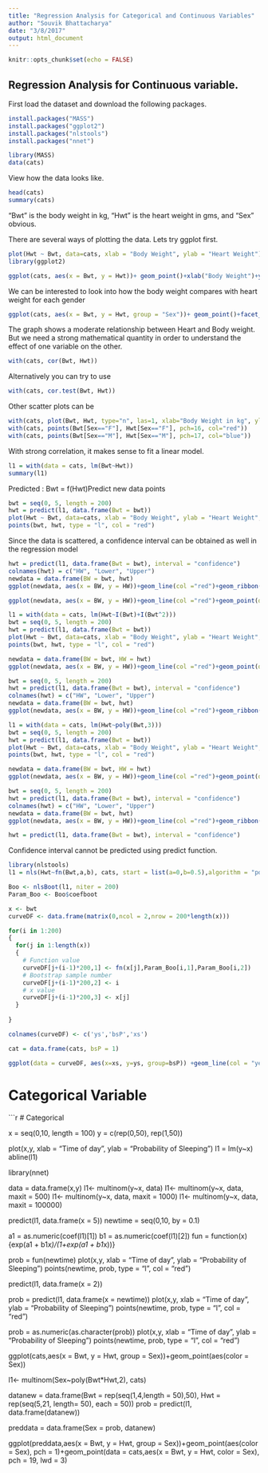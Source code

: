 ```yaml
---
title: "Regression Analysis for Categorical and Continuous Variables"
author: "Souvik Bhattacharya"
date: "3/8/2017"
output: html_document
---
```


```r
knitr::opts_chunk$set(echo = FALSE)
```

## Regression Analysis for Continuous variable.

First load the dataset and download the following packages. 

```r
install.packages("MASS")
install.packages("ggplot2")
install.packages("nlstools")
install.packages("nnet")

library(MASS)
data(cats)
```

View how the data looks like. 

```r
head(cats)
summary(cats)
```

"Bwt" is the body weight in kg, "Hwt" is the heart weight in gms, and "Sex” obvious. 

There are several ways of plotting the data. Lets try ggplot first. 

```r
plot(Hwt ~ Bwt, data=cats, xlab = "Body Weight", ylab = "Heart Weight")
library(ggplot2)

ggplot(cats, aes(x = Bwt, y = Hwt))+ geom_point()+xlab("Body Weight")+ylab("Heart Weight")
```

We can be interested to look into how the body weight compares with heart weight for each gender

```r
ggplot(cats, aes(x = Bwt, y = Hwt, group = "Sex"))+ geom_point()+facet_wrap(~Sex)+xlab("Body Weight")+ylab("Heart Weight")

```

The graph shows a moderate relationship between Heart and Body weight. But we need a strong mathematical quantity in order to understand the effect of one variable on the other. 

```r
with(cats, cor(Bwt, Hwt))
```

Alternatively you can try to use

```r
with(cats, cor.test(Bwt, Hwt))
```

Other scatter plots can be 

```r
with(cats, plot(Bwt, Hwt, type="n", las=1, xlab="Body Weight in kg", ylab="Heart Weight in g",main="Heart Weight vs. Body Weight of Cats"))
with(cats, points(Bwt[Sex=="F"], Hwt[Sex=="F"], pch=16, col="red"))
with(cats, points(Bwt[Sex=="M"], Hwt[Sex=="M"], pch=17, col="blue"))
```

With strong correlation, it makes sense to fit a linear model. 

```r
l1 = with(data = cats, lm(Bwt~Hwt))
summary(l1)
```

Predicted : Bwt = f(Hwt)Predict new data points 

```r
bwt = seq(0, 5, length = 200)
hwt = predict(l1, data.frame(Bwt = bwt))
plot(Hwt ~ Bwt, data=cats, xlab = "Body Weight", ylab = "Heart Weight", xlim = c(0,5))
points(bwt, hwt, type = "l", col = "red")
```

Since the data is scattered, a confidence interval can be obtained as well in the regression model



```r
hwt = predict(l1, data.frame(Bwt = bwt), interval = "confidence")
colnames(hwt) = c("HW", "Lower", "Upper")
newdata = data.frame(BW = bwt, hwt)
ggplot(newdata, aes(x = BW, y = HW))+geom_line(col ="red")+geom_ribbon(aes(ymin = Lower, ymax = Upper))+geom_point(data = cats, aes(x = Bwt, y = Hwt))+xlim(c(0,5))+xlab("Body Weight")+ ylab ("Heart Weight")
```
```r
ggplot(newdata, aes(x = BW, y = HW))+geom_line(col ="red")+geom_point(data = cats, aes(x = Bwt, y = Hwt))+xlim(c(0,5))+xlab("Body Weight")+ ylab ("Heart Weight")
```

```r
l1 = with(data = cats, lm(Hwt~I(Bwt)+I(Bwt^2)))
bwt = seq(0, 5, length = 200)
hwt = predict(l1, data.frame(Bwt = bwt))
plot(Hwt ~ Bwt, data=cats, xlab = "Body Weight", ylab = "Heart Weight", xlim = c(0,5))
points(bwt, hwt, type = "l", col = "red")
```

```r
newdata = data.frame(BW = bwt, HW = hwt)
ggplot(newdata, aes(x = BW, y = HW))+geom_line(col ="red")+geom_point(data = cats, aes(x = Bwt, y = Hwt))+xlim(c(0,5))+xlab("Body Weight")+ ylab ("Heart Weight")
```

```r
bwt = seq(0, 5, length = 200)
hwt = predict(l1, data.frame(Bwt = bwt), interval = "confidence")
colnames(hwt) = c("HW", "Lower", "Upper")
newdata = data.frame(BW = bwt, hwt)
ggplot(newdata, aes(x = BW, y = HW))+geom_line(col ="red")+geom_ribbon(aes(ymin = Lower, ymax = Upper))+geom_point(data = cats, aes(x = Bwt, y = Hwt))+xlim(c(0,5))+xlab("Body Weight")+ ylab ("Heart Weight")
```

```r
l1 = with(data = cats, lm(Hwt~poly(Bwt,3)))
bwt = seq(0, 5, length = 200)
hwt = predict(l1, data.frame(Bwt = bwt))
plot(Hwt ~ Bwt, data=cats, xlab = "Body Weight", ylab = "Heart Weight", xlim = c(0,5))
points(bwt, hwt, type = "l", col = "red")
```

```r
newdata = data.frame(BW = bwt, HW = hwt)
ggplot(newdata, aes(x = BW, y = HW))+geom_line(col ="red")+geom_point(data = cats, aes(x = Bwt, y = Hwt))+xlim(c(0,5))+xlab("Body Weight")+ ylab ("Heart Weight")
```

```r
bwt = seq(0, 5, length = 200)
hwt = predict(l1, data.frame(Bwt = bwt), interval = "confidence")
colnames(hwt) = c("HW", "Lower", "Upper")
newdata = data.frame(BW = bwt, hwt)
ggplot(newdata, aes(x = BW, y = HW))+geom_line(col ="red")+geom_ribbon(aes(ymin = Lower, ymax = Upper))+geom_point(data = cats, aes(x = Bwt, y = Hwt))+xlim(c(0,5))+xlab("Body Weight")+ ylab ("Heart Weight")
```

```r
hwt = predict(l1, data.frame(Bwt = bwt), interval = "confidence")
```

Confidence interval cannot be predicted using predict function.

```r
library(nlstools)
l1 = nls(Hwt~fn(Bwt,a,b), cats, start = list(a=0,b=0.5),algorithm = "port")

Boo <- nlsBoot(l1, niter = 200)
Param_Boo <- Boo$coefboot

x <- bwt
curveDF <- data.frame(matrix(0,ncol = 2,nrow = 200*length(x)))

for(i in 1:200)
{
  for(j in 1:length(x))
  {
    # Function value
    curveDF[j+(i-1)*200,1] <- fn(x[j],Param_Boo[i,1],Param_Boo[i,2])
    # Bootstrap sample number
    curveDF[j+(i-1)*200,2] <- i
    # x value
    curveDF[j+(i-1)*200,3] <- x[j]
  }
  
}

colnames(curveDF) <- c('ys','bsP','xs')

cat = data.frame(cats, bsP = 1)

ggplot(data = curveDF, aes(x=xs, y=ys, group=bsP)) +geom_line(col = "yellow", alpha = 0.2) +geom_point(data = cat, aes(x = Bwt, y = Hwt))+ylim(c(0,20))+xlim(c(0,5))+xlab("Body Weight")+ ylab ("Heart Weight")
```


# Categorical Variable

```r
# Categorical 

x = seq(0,10, length = 100)
y = c(rep(0,50), rep(1,50))

plot(x,y, xlab = "Time of day", ylab = "Probability of Sleeping")
l1 = lm(y~x)
abline(l1)

library(nnet)

data = data.frame(x,y)
l1<- multinom(y~x, data)
l1<- multinom(y~x, data, maxit = 500)
l1<- multinom(y~x, data, maxit = 1000)
l1<- multinom(y~x, data, maxit = 100000)

predict(l1, data.frame(x = 5))
newtime = seq(0,10, by = 0.1)

a1 = as.numeric(coef(l1)[1])
b1 = as.numeric(coef(l1)[2])
fun = function(x){exp(a1 + b1*x)/(1+exp(a1 + b1*x))}



prob = fun(newtime)
plot(x,y, xlab = "Time of day", ylab = "Probability of Sleeping")
points(newtime, prob, type = "l", col = "red")



predict(l1, data.frame(x = 2))

prob = predict(l1, data.frame(x = newtime))
plot(x,y, xlab = "Time of day", ylab = "Probability of Sleeping")
points(newtime, prob, type = "l", col = "red")



prob = as.numeric(as.character(prob))
plot(x,y, xlab = "Time of day", ylab = "Probability of Sleeping")
points(newtime, prob, type = "l", col = "red")






ggplot(cats,aes(x = Bwt, y = Hwt, group = Sex))+geom_point(aes(color = Sex))

l1<- multinom(Sex~poly(Bwt*Hwt,2), cats)

datanew = data.frame(Bwt = rep(seq(1,4,length = 50),50), Hwt = rep(seq(5,21, length= 50), each = 50))
prob = predict(l1, data.frame(datanew))

preddata = data.frame(Sex = prob, datanew)

ggplot(preddata,aes(x = Bwt, y = Hwt, group = Sex))+geom_point(aes(color = Sex), pch = 1)+geom_point(data = cats,aes(x = Bwt, y = Hwt, color = Sex), pch = 19, lwd = 3)






